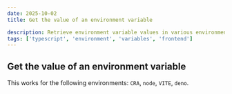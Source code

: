 ```yaml
---
date: 2025-10-02
title: Get the value of an environment variable

description: Retrieve environment variable values in various environments like CRA, Node, VITE, and Deno.
tags: ['typescript', 'environment', 'variables', 'frontend']
---
```



## Get the value of an environment variable

This works for the following environments: `CRA`, `node`, `VITE`, `deno`.

<Code code={Source} lang="ts" title='get-env.ts' wrap />
